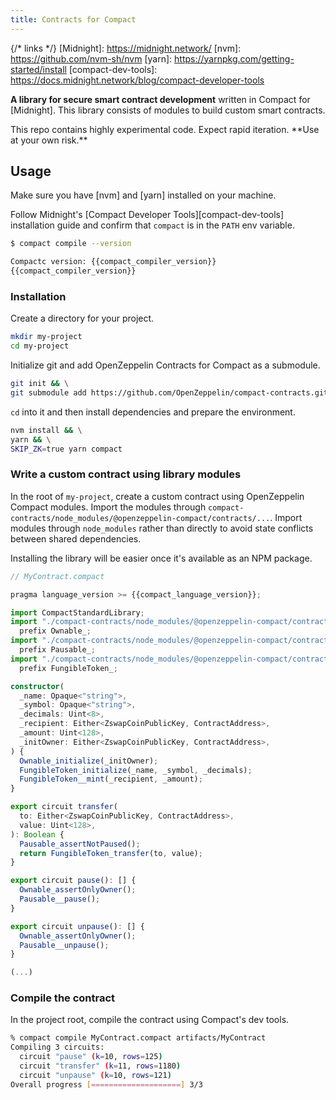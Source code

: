 ```yaml
---
title: Contracts for Compact
---
```


{/* links */}
[Midnight]: https://midnight.network/
[nvm]: https://github.com/nvm-sh/nvm
[yarn]: https://yarnpkg.com/getting-started/install
[compact-dev-tools]: https://docs.midnight.network/blog/compact-developer-tools

**A library for secure smart contract development** written in Compact for [Midnight].
This library consists of modules to build custom smart contracts.

<Callout type="warn">
This repo contains highly experimental code.
Expect rapid iteration. **Use at your own risk.**
</Callout>

## Usage

Make sure you have [nvm] and [yarn] installed on your machine.

Follow Midnight's [Compact Developer Tools][compact-dev-tools] installation guide and confirm that `compact` is in the `PATH` env variable.

```bash
$ compact compile --version

Compactc version: {{compact_compiler_version}}
{{compact_compiler_version}}
```

### Installation

Create a directory for your project.

```bash
mkdir my-project
cd my-project
```

Initialize git and add OpenZeppelin Contracts for Compact as a submodule.

```bash
git init && \
git submodule add https://github.com/OpenZeppelin/compact-contracts.git
```

`cd` into it and then install dependencies and prepare the environment.

```bash
nvm install && \
yarn && \
SKIP_ZK=true yarn compact
```

### Write a custom contract using library modules

In the root of `my-project`, create a custom contract using OpenZeppelin Compact modules.
Import the modules through `compact-contracts/node_modules/@openzeppelin-compact/contracts/...`.
Import modules through `node_modules` rather than directly to avoid state conflicts between shared dependencies.

<Callout type="info">
Installing the library will be easier once it's available as an NPM package.
</Callout>

```typescript
// MyContract.compact

pragma language_version >= {{compact_language_version}};

import CompactStandardLibrary;
import "./compact-contracts/node_modules/@openzeppelin-compact/contracts/src/access/Ownable"
  prefix Ownable_;
import "./compact-contracts/node_modules/@openzeppelin-compact/contracts/src/security/Pausable"
  prefix Pausable_;
import "./compact-contracts/node_modules/@openzeppelin-compact/contracts/src/token/FungibleToken"
  prefix FungibleToken_;

constructor(
  _name: Opaque<"string">,
  _symbol: Opaque<"string">,
  _decimals: Uint<8>,
  _recipient: Either<ZswapCoinPublicKey, ContractAddress>,
  _amount: Uint<128>,
  _initOwner: Either<ZswapCoinPublicKey, ContractAddress>,
) {
  Ownable_initialize(_initOwner);
  FungibleToken_initialize(_name, _symbol, _decimals);
  FungibleToken__mint(_recipient, _amount);
}

export circuit transfer(
  to: Either<ZswapCoinPublicKey, ContractAddress>,
  value: Uint<128>,
): Boolean {
  Pausable_assertNotPaused();
  return FungibleToken_transfer(to, value);
}

export circuit pause(): [] {
  Ownable_assertOnlyOwner();
  Pausable__pause();
}

export circuit unpause(): [] {
  Ownable_assertOnlyOwner();
  Pausable__unpause();
}

(...)
```

### Compile the contract

In the project root, compile the contract using Compact's dev tools.

```bash
% compact compile MyContract.compact artifacts/MyContract
Compiling 3 circuits:
  circuit "pause" (k=10, rows=125)
  circuit "transfer" (k=11, rows=1180)
  circuit "unpause" (k=10, rows=121)
Overall progress [====================] 3/3
```
